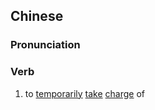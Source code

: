 {{also|权摄}}
==Chinese==
{{zh-forms|s=权摄}}

===Pronunciation===
{{zh-pron
|m=quánshè
|cat=v
}}

===Verb===
{{zh-verb}}

# {{lb|zh|archaic}} to [[temporarily]] [[take]] [[charge]] of